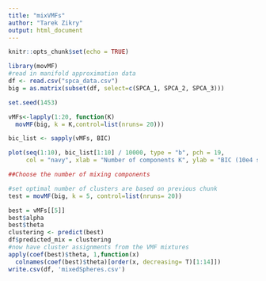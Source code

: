 ```yaml
---
title: "mixVMFs"
author: "Tarek Zikry"
output: html_document
---
```


```r
knitr::opts_chunk$set(echo = TRUE)
```


```r
library(movMF)
#read in manifold approximation data
df <- read.csv("spca_data.csv")
big = as.matrix(subset(df, select=c(SPCA_1, SPCA_2, SPCA_3)))

```

```r
set.seed(1453)

vMFs<-lapply(1:20, function(K)
  movMF(big, k = K,control=list(nruns= 20)))

bic_list <- sapply(vMFs, BIC)
```
```r
plot(seq(1:10), bic_list[1:10] / 10000, type = "b", pch = 19, 
     col = "navy", xlab = "Number of components K", ylab = "BIC (10e4 scale)", main="BIC from Different Mixture Components")

##Choose the number of mixing components
```

```r
#set optimal number of clusters are based on previous chunk
test = movMF(big, k = 5, control=list(nruns= 20))

best = vMFs[[5]]
best$alpha
best$theta
clustering <- predict(best)
df$predicted_mix = clustering
#now have cluster assignments from the VMF mixtures
apply(coef(best)$theta, 1,function(x)
  colnames(coef(best)$theta)[order(x, decreasing= T)[1:14]])
write.csv(df, 'mixedSpheres.csv')

```



